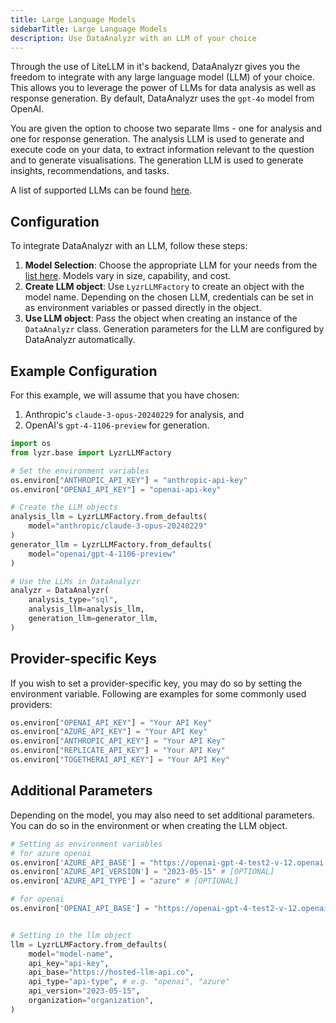 ```yaml
---
title: Large Language Models
sidebarTitle: Large Language Models
description: Use DataAnalyzr with an LLM of your choice
---
```


Through the use of LiteLLM in it's backend, DataAnalyzr gives you the freedom to integrate with any large language model (LLM) of your choice.
This allows you to leverage the power of LLMs for data analysis as well as response generation.
By default, DataAnalyzr uses the `gpt-4o` model from OpenAI.

You are given the option to choose two separate llms - one for analysis and one for response generation.
The analysis LLM is used to generate and execute code on your data, to extract information relevant to the question and to generate visualisations.
The generation LLM is used to generate insights, recommendations, and tasks.

A list of supported LLMs can be found [here](https://docs.litellm.ai/docs/providers).

## Configuration

To integrate DataAnalyzr with an LLM, follow these steps:

1. **Model Selection**: Choose the appropriate LLM for your needs from the [list here](https://docs.litellm.ai/docs/providers). Models vary in size, capability, and cost.
2. **Create LLM object**: Use `LyzrLLMFactory` to create an object with the model name. Depending on the chosen LLM, credentials can be set in as environment variables or passed directly in the object.
3. **Use LLM object**: Pass the object when creating an instance of the `DataAnalyzr` class. Generation parameters for the LLM are configured by DataAnalyzr automatically.

## Example Configuration

For this example, we will assume that you have chosen:
1. Anthropic's `claude-3-opus-20240229` for analysis, and
2. OpenAI's `gpt-4-1106-preview` for generation.

```python
import os
from lyzr.base import LyzrLLMFactory

# Set the environment variables
os.environ["ANTHROPIC_API_KEY"] = "anthropic-api-key"
os.environ["OPENAI_API_KEY"] = "openai-api-key"

# Create the LLM objects
analysis_llm = LyzrLLMFactory.from_defaults(
    model="anthropic/claude-3-opus-20240229"
)
generator_llm = LyzrLLMFactory.from_defaults(
    model="openai/gpt-4-1106-preview"
)

# Use the LLMs in DataAnalyzr
analyzr = DataAnalyzr(
    analysis_type="sql",
    analysis_llm=analysis_llm,
    generation_llm=generator_llm,
)
```
## Provider-specific Keys

If you wish to set a provider-specific key, you may do so by setting the environment variable. Following are examples for some commonly used providers:

```python
os.environ["OPENAI_API_KEY"] = "Your API Key"
os.environ["AZURE_API_KEY"] = "Your API Key"
os.environ["ANTHROPIC_API_KEY"] = "Your API Key"
os.environ["REPLICATE_API_KEY"] = "Your API Key"
os.environ["TOGETHERAI_API_KEY"] = "Your API Key"
```

## Additional Parameters

Depending on the model, you may also need to set additional parameters. You can do so in the environment or when creating the LLM object.

```python
# Setting as environment variables
# for azure openai
os.environ['AZURE_API_BASE'] = "https://openai-gpt-4-test2-v-12.openai.azure.com/"
os.environ['AZURE_API_VERSION'] = "2023-05-15" # [OPTIONAL]
os.environ['AZURE_API_TYPE'] = "azure" # [OPTIONAL]

# for openai
os.environ['OPENAI_API_BASE'] = "https://openai-gpt-4-test2-v-12.openai.azure.com/"


# Setting in the llm object
llm = LyzrLLMFactory.from_defaults(
    model="model-name",
    api_key="api-key",
    api_base="https://hosted-llm-api.co",
    api_type="api-type", # e.g. "openai", "azure"
    api_version="2023-05-15",
    organization="organization",
)
```